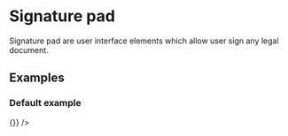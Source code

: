 

<Meta title="JSX/Signaturepad" component={Signaturepad} />

# Signature pad

Signature pad are user interface elements which allow user sign any legal document.

## Examples

### Default example

<Preview>
  <Signaturepad onChange={() => {}} />
</Preview>
